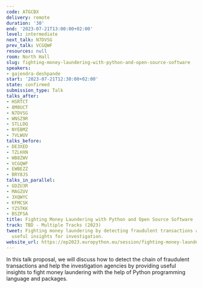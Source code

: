 ```yaml
---
code: ATGCBX
delivery: remote
duration: '30'
end: '2023-07-21T13:00:00+02:00'
level: intermediate
next_talk: N7DVSG
prev_talk: VCGQWF
resources: null
room: North Hall
slug: fighting-money-laundering-with-python-and-open-source-software
speakers:
- gajendra-deshpande
start: '2023-07-21T12:30:00+02:00'
state: confirmed
submission_type: Talk
talks_after:
- HSRTCT
- 8M8UCT
- N7DVSG
- WNSZ9R
- STLLDQ
- NYEBMZ
- 7VLWUV
talks_before:
- DE3XED
- TZLHXN
- WB8ZWV
- VCGQWF
- EWBEZZ
- BRY8JS
talks_in_parallel:
- GDZU3R
- MAGZUV
- 3XQWYC
- KFMCSK
- YZSTKK
- BSZFSA
title: Fighting Money Laundering with Python and Open Source Software
track: TBD - Multiple Tracks (2023)
tweet: Fighting money laundering by detecting fraudulent transactions and providing
  useful insights for investigation.
website_url: https://ep2023.europython.eu/session/fighting-money-laundering-with-python-and-open-source-software
---
```


In this talk proposal, we will discuss how to detect the chain of fraudulent transactions and help the investigation agencies by providing useful insights to fight money laundering with the help of Python programming language and packages.
